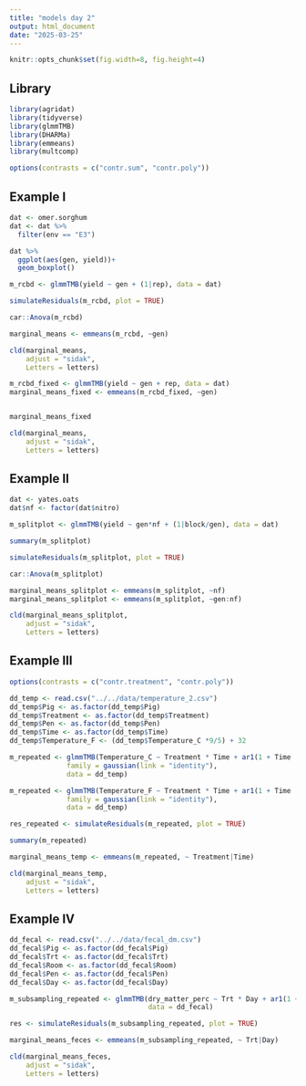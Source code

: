 ```yaml
---
title: "models day 2"
output: html_document
date: "2025-03-25"
---
```

```r
knitr::opts_chunk$set(fig.width=8, fig.height=4) 
```

## Library  
```r
library(agridat)
library(tidyverse)
library(glmmTMB)
library(DHARMa)
library(emmeans)
library(multcomp)
```

```r
options(contrasts = c("contr.sum", "contr.poly"))
```

## Example I  

```r
dat <- omer.sorghum
dat <- dat %>% 
  filter(env == "E3")

dat %>% 
  ggplot(aes(gen, yield))+
  geom_boxplot()

m_rcbd <- glmmTMB(yield ~ gen + (1|rep), data = dat)

simulateResiduals(m_rcbd, plot = TRUE)
```


```r
car::Anova(m_rcbd)
```

```r
marginal_means <- emmeans(m_rcbd, ~gen)

cld(marginal_means, 
    adjust = "sidak", 
    Letters = letters)
```

```r
m_rcbd_fixed <- glmmTMB(yield ~ gen + rep, data = dat)
marginal_means_fixed <- emmeans(m_rcbd_fixed, ~gen)


marginal_means_fixed

cld(marginal_means, 
    adjust = "sidak", 
    Letters = letters)
```


## Example II  

```r
dat <- yates.oats
dat$nf <- factor(dat$nitro)

m_splitplot <- glmmTMB(yield ~ gen*nf + (1|block/gen), data = dat)

summary(m_splitplot)

simulateResiduals(m_splitplot, plot = TRUE)
```

```r
car::Anova(m_splitplot)
```

```r
marginal_means_splitplot <- emmeans(m_splitplot, ~nf)
marginal_means_splitplot <- emmeans(m_splitplot, ~gen:nf)
```


```r
cld(marginal_means_splitplot, 
    adjust = "sidak", 
    Letters = letters)
```

## Example III  

```r
options(contrasts = c("contr.treatment", "contr.poly"))

dd_temp <- read.csv("../../data/temperature_2.csv")
dd_temp$Pig <- as.factor(dd_temp$Pig)
dd_temp$Treatment <- as.factor(dd_temp$Treatment)
dd_temp$Pen <- as.factor(dd_temp$Pen)
dd_temp$Time <- as.factor(dd_temp$Time)
dd_temp$Temperature_F <- (dd_temp$Temperature_C *9/5) + 32  

m_repeated <- glmmTMB(Temperature_C ~ Treatment * Time + ar1(1 + Time |Pen),
              family = gaussian(link = "identity"),
              data = dd_temp)

m_repeated <- glmmTMB(Temperature_F ~ Treatment * Time + ar1(1 + Time |Pen) ,
              family = gaussian(link = "identity"),
              data = dd_temp)

res_repeated <- simulateResiduals(m_repeated, plot = TRUE)
```
```r
summary(m_repeated)
```


```r
marginal_means_temp <- emmeans(m_repeated, ~ Treatment|Time)

cld(marginal_means_temp, 
    adjust = "sidak", 
    Letters = letters)
```

## Example IV  

```r
dd_fecal <- read.csv("../../data/fecal_dm.csv")
dd_fecal$Pig <- as.factor(dd_fecal$Pig)
dd_fecal$Trt <- as.factor(dd_fecal$Trt)
dd_fecal$Room <- as.factor(dd_fecal$Room)
dd_fecal$Pen <- as.factor(dd_fecal$Pen)
dd_fecal$Day <- as.factor(dd_fecal$Day)

m_subsampling_repeated <- glmmTMB(dry_matter_perc ~ Trt * Day + ar1(1 + Day |Pig) + (1|Room/Pen),
                                  data = dd_fecal)

res <- simulateResiduals(m_subsampling_repeated, plot = TRUE)
```

```r
marginal_means_feces <- emmeans(m_subsampling_repeated, ~ Trt|Day)

cld(marginal_means_feces, 
    adjust = "sidak", 
    Letters = letters)
```

